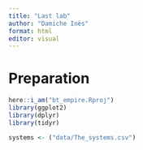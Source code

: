 ```yaml
---
title: "Last lab"
author: "Damiche Inès"
format: html
editor: visual
---
```


# Preparation 

```r
here::i_am("bt_empire.Rproj")
library(ggplot2)
library(dplyr)
library(tidyr)
```
```r
systems <- ("data/The_systems.csv")
```

